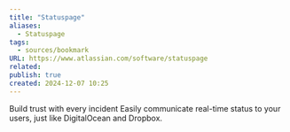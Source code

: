 ```yaml
---
title: "Statuspage"
aliases:
  - Statuspage
tags:
  - sources/bookmark
URL: https://www.atlassian.com/software/statuspage
related: 
publish: true
created: 2024-12-07 10:25
---
```


Build trust with every incident
Easily communicate real-time status to your users, just like DigitalOcean and Dropbox.